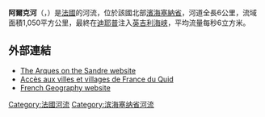 {{noteTA
|G1=法国地名
|G2=单位
}}
{{Infobox river
| name              = 阿爾克河
| native_name       = Arques 
| image             = Arques drainage basin-fr.svg 
| image_caption     = 阿爾克河流域
| source1_location  = [[科地区|科地区]] 
| mouth_location    = [[英吉利海峡|英吉利海峡]]（[[迪耶普|迪耶普]]处）
| mouth_coordinates = {{coord|49|55|54|N|1|5|9|E|name=English Channel-Arques|display=inline,title}}
| subdivision_type1 = [[世界政區索引|国家]]
| subdivision_name1 = {{FR}}
| length            = {{convert|6|km|abbr=on}} 
| source1_elevation = 
| discharge1_avg    = {{convert|10.2|m3/s|abbr=on}}
| basin_size        = {{convert|1050|km2|abbr=on}}
}}
'''阿爾克河'''（{{lang-fr|Arques}}，{{IPA-fr|aʁk}}）是[[法國|法國]]的河流，位於該國北部[[濱海塞納省|濱海塞納省]]，河道全長6公里，流域面積1,050平方公里，最終在[[迪耶普|迪耶普]]注入[[英吉利海峡|英吉利海峡]]，平均流量每秒6立方米。

==外部連結==
* [http://sandre.eaufrance.fr/app/chainage/courdo/htm/G2--0200.php?cg=G2--0200 The Arques on the Sandre website] {{fr}}
* [https://web.archive.org/web/20081017170531/http://www.quid.fr/communes.html?mode=browse Accès aux villes et villages de France du Quid] {{fr}}
* [http://www.geoportail.fr French Geography website] {{Wayback|url=http://www.geoportail.fr/ |date=20101215171356 }} {{fr}}

{{France-geo-stub}}
[[Category:法國河流|Category:法國河流]]
[[Category:滨海塞纳省河流|Category:滨海塞纳省河流]]